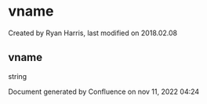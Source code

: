 
# vname 

 Created by  Ryan Harris, last modified on 2018.02.08

## vname

string

Document generated by Confluence on nov 11, 2022 04:24
